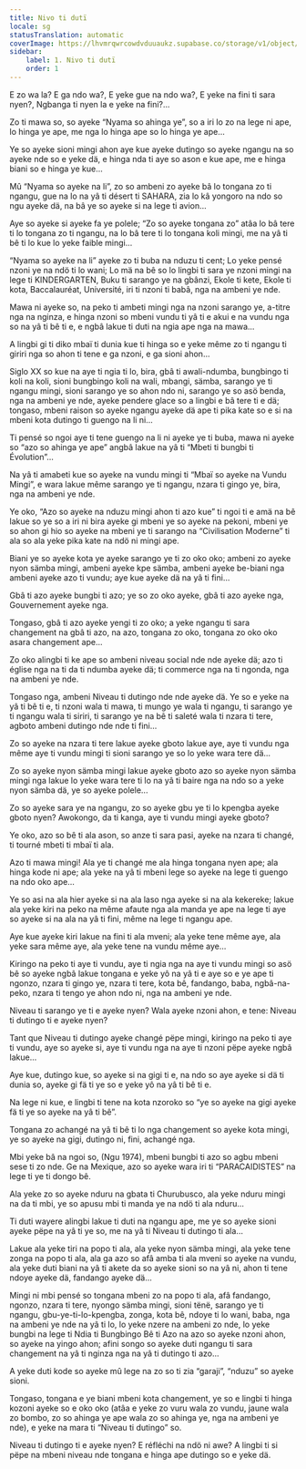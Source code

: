 ```yaml
---
title: Nivo ti dutï
locale: sg
statusTranslation: automatic
coverImage: https://lhvmrqwrcowdvduuaukz.supabase.co/storage/v1/object/public/strapi-uploads/small_cover-tratado-de-psicologia-revolucionaria.webp-5e15e1cec4e0ebebcde5d7fc7565d8fd.webp
sidebar:
    label: 1. Nivo ti dutï
    order: 1
---
```

E zo wa la? E ga ndo wa?, E yeke gue na ndo wa?, E yeke na fini ti sara nyen?, Ngbanga ti nyen la e yeke na fini?...

Zo ti mawa so, so ayeke “Nyama so ahinga ye”, so a iri lo zo na lege ni ape, lo hinga ye ape, me nga lo hinga ape so lo hinga ye ape...

Ye so ayeke sioni mingi ahon aye kue ayeke dutingo so ayeke ngangu na so ayeke nde so e yeke dä, e hinga nda ti aye so ason e kue ape, me e hinga biani so e hinga ye kue...

Mû “Nyama so ayeke na li”, zo so ambeni zo ayeke bâ lo tongana zo ti ngangu, gue na lo na yâ ti désert ti SAHARA, zia lo kâ yongoro na ndo so ngu ayeke dä, na bâ ye so ayeke si na lege ti avion...

Aye so ayeke si ayeke fa ye polele; “Zo so ayeke tongana zo” atâa lo bâ tere ti lo tongana zo ti ngangu, na lo bâ tere ti lo tongana koli mingi, me na yâ ti bê ti lo kue lo yeke faible mingi...

“Nyama so ayeke na li” ayeke zo ti buba na nduzu ti cent; Lo yeke pensé nzoni ye na ndö ti lo wani; Lo mä na bê so lo lingbi ti sara ye nzoni mingi na lege ti KINDERGARTEN, Buku ti sarango ye na gbânzi, Ekole ti kete, Ekole ti kota, Baccalauréat, Université, iri ti nzoni ti babâ, nga na ambeni ye nde.

Mawa ni ayeke so, na peko ti ambeti mingi nga na nzoni sarango ye, a-titre nga na nginza, e hinga nzoni so mbeni vundu ti yâ ti e akui e na vundu nga so na yâ ti bê ti e, e ngbâ lakue ti duti na ngia ape nga na mawa...

A lingbi gi ti diko mbaï ti dunia kue ti hinga so e yeke même zo ti ngangu ti giriri nga so ahon ti tene e ga nzoni, e ga sioni ahon...

Siglo XX so kue na aye ti ngia ti lo, bira, gbâ ti awali-ndumba, bungbingo ti koli na koli, sioni bungbingo koli na wali, mbangi, sämba, sarango ye ti ngangu mingi, sioni sarango ye so ahon ndo ni, sarango ye so asö benda, nga na ambeni ye nde, ayeke pendere glace so a lingbi e bâ tere ti e dä; tongaso, mbeni raison so ayeke ngangu ayeke dä ape ti pika kate so e si na mbeni kota dutingo ti guengo na li ni...

Ti pensé so ngoi aye ti tene guengo na li ni ayeke ye ti buba, mawa ni ayeke so “azo so ahinga ye ape” angbâ lakue na yâ ti “Mbeti ti bungbi ti Évolution”...

Na yâ ti amabeti kue so ayeke na vundu mingi ti “Mbaï so ayeke na Vundu Mingi”, e wara lakue même sarango ye ti ngangu, nzara ti gingo ye, bira, nga na ambeni ye nde.

Ye oko, “Azo so ayeke na nduzu mingi ahon ti azo kue” ti ngoi ti e amä na bê lakue so ye so a iri ni bira ayeke gi mbeni ye so ayeke na pekoni, mbeni ye so ahon gi hio so ayeke na mbeni ye ti sarango na “Civilisation Moderne” ti ala so ala yeke pika kate na ndö ni mingi ape.

Biani ye so ayeke kota ye ayeke sarango ye ti zo oko oko; ambeni zo ayeke nyon sämba mingi, ambeni ayeke kpe sämba, ambeni ayeke be-biani nga ambeni ayeke azo ti vundu; aye kue ayeke dä na yâ ti fini...

Gbâ ti azo ayeke bungbi ti azo; ye so zo oko ayeke, gbâ ti azo ayeke nga, Gouvernement ayeke nga.

Tongaso, gbâ ti azo ayeke yengi ti zo oko; a yeke ngangu ti sara changement na gbâ ti azo, na azo, tongana zo oko, tongana zo oko oko asara changement ape...

Zo oko alingbi ti ke ape so ambeni niveau social nde nde ayeke dä; azo ti église nga na ti da ti ndumba ayeke dä; ti commerce nga na ti ngonda, nga na ambeni ye nde.

Tongaso nga, ambeni Niveau ti dutingo nde nde ayeke dä. Ye so e yeke na yâ ti bê ti e, ti nzoni wala ti mawa, ti mungo ye wala ti ngangu, ti sarango ye ti ngangu wala ti siriri, ti sarango ye na bê ti saleté wala ti nzara ti tere, agboto ambeni dutingo nde nde ti fini...

Zo so ayeke na nzara ti tere lakue ayeke gboto lakue aye, aye ti vundu nga même aye ti vundu mingi ti sioni sarango ye so lo yeke wara tere dä...

Zo so ayeke nyon sämba mingi lakue ayeke gboto azo so ayeke nyon sämba mingi nga lakue lo yeke wara tere ti lo na yâ ti baire nga na ndo so a yeke nyon sämba dä, ye so ayeke polele...

Zo so ayeke sara ye na ngangu, zo so ayeke gbu ye ti lo kpengba ayeke gboto nyen? Awokongo, da ti kanga, aye ti vundu mingi ayeke gboto?

Ye oko, azo so bê ti ala ason, so anze ti sara pasi, ayeke na nzara ti changé, ti tourné mbeti ti mbaï ti ala.

Azo ti mawa mingi! Ala ye ti changé me ala hinga tongana nyen ape; ala hinga kode ni ape; ala yeke na yâ ti mbeni lege so ayeke na lege ti guengo na ndo oko ape...

Ye so asi na ala hier ayeke si na ala laso nga ayeke si na ala kekereke; lakue ala yeke kiri na peko na même afaute nga ala manda ye ape na lege ti aye so ayeke si na ala na yâ ti fini, même na lege ti ngangu ape.

Aye kue ayeke kiri lakue na fini ti ala mveni; ala yeke tene même aye, ala yeke sara même aye, ala yeke tene na vundu même aye...

Kiringo na peko ti aye ti vundu, aye ti ngia nga na aye ti vundu mingi so asö bê so ayeke ngbâ lakue tongana e yeke yô na yâ ti e aye so e ye ape ti ngonzo, nzara ti gingo ye, nzara ti tere, kota bê, fandango, baba, ngbâ-na-peko, nzara ti tengo ye ahon ndo ni, nga na ambeni ye nde.

Niveau ti sarango ye ti e ayeke nyen? Wala ayeke nzoni ahon, e tene: Niveau ti dutingo ti e ayeke nyen?

Tant que Niveau ti dutingo ayeke changé pëpe mingi, kiringo na peko ti aye ti vundu, aye so ayeke si, aye ti vundu nga na aye ti nzoni pëpe ayeke ngbâ lakue...

Aye kue, dutingo kue, so ayeke si na gigi ti e, na ndo so aye ayeke si dä ti dunia so, ayeke gi fä ti ye so e yeke yô na yâ ti bê ti e.

Na lege ni kue, e lingbi ti tene na kota nzoroko so “ye so ayeke na gigi ayeke fä ti ye so ayeke na yâ ti bê”.

Tongana zo achangé na yâ ti bê ti lo nga changement so ayeke kota mingi, ye so ayeke na gigi, dutingo ni, fini, achangé nga.

Mbi yeke bâ na ngoi so, (Ngu 1974), mbeni bungbi ti azo so agbu mbeni sese ti zo nde. Ge na Mexique, azo so ayeke wara iri ti “PARACAIDISTES” na lege ti ye ti dongo bê.

Ala yeke zo so ayeke nduru na gbata ti Churubusco, ala yeke nduru mingi na da ti mbi, ye so apusu mbi ti manda ye na ndö ti ala nduru...

Ti duti wayere alingbi lakue ti duti na ngangu ape, me ye so ayeke sioni ayeke pëpe na yâ ti ye so, me na yâ ti Niveau ti dutingo ti ala...

Lakue ala yeke tiri na popo ti ala, ala yeke nyon sämba mingi, ala yeke tene zonga na popo ti ala, ala ga azo so afâ amba ti ala mveni so ayeke na vundu, ala yeke duti biani na yâ ti akete da so ayeke sioni so na yâ ni, ahon ti tene ndoye ayeke dä, fandango ayeke dä...

Mingi ni mbi pensé so tongana mbeni zo na popo ti ala, afâ fandango, ngonzo, nzara ti tere, nyongo sämba mingi, sioni tënë, sarango ye ti ngangu, gbu-ye-ti-lo-kpengba, zonga, kota bê, ndoye ti lo wani, baba, nga na ambeni ye nde na yâ ti lo, lo yeke nzere na ambeni zo nde, lo yeke bungbi na lege ti Ndia ti Bungbingo Bê ti Azo na azo so ayeke nzoni ahon, so ayeke na yingo ahon; afini songo so ayeke duti ngangu ti sara changement na yâ ti nginza nga na yâ ti dutingo ti azo...

A yeke duti kode so ayeke mû lege na zo so ti zia “garaji”, “nduzu” so ayeke sioni.

Tongaso, tongana e ye biani mbeni kota changement, ye so e lingbi ti hinga kozoni ayeke so e oko oko (atâa e yeke zo vuru wala zo vundu, jaune wala zo bombo, zo so ahinga ye ape wala zo so ahinga ye, nga na ambeni ye nde), e yeke na mara ti “Niveau ti dutingo” so.

Niveau ti dutingo ti e ayeke nyen? E réfléchi na ndö ni awe? A lingbi ti si pëpe na mbeni niveau nde tongana e hinga ape dutingo so e yeke dä.

